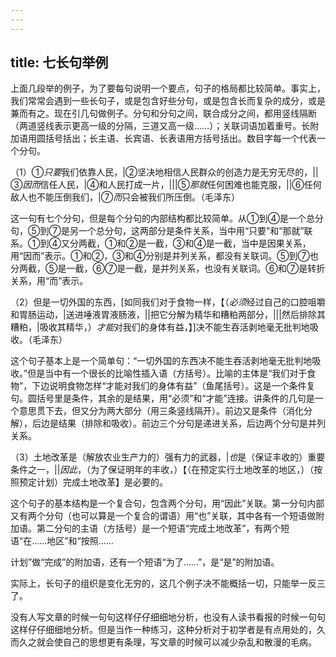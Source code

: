 ```yaml
---
---
---
```

title: 七长句举例
---



上面几段举的例子，为了要每句说明一个要点，句子的格局都比较简单。事实上，我们常常会遇到一些长句子，或是包含好些分句，或是包含长而复杂的成分，或是兼而有之。现在引几句做例子。分句和分句之间，联合成分之间，都用竖线隔断（两道竖线表示更高一级的分隔，三道又高一级……）；关联词语加着重号。长附加语用圆括号括出；长主语、长宾语、长表语用方括号括出。数目字每一个代表一个分句。

（1）①*只要*我们依靠人民，|②坚决地相信人民群众的创造力是无穷无尽的，||③*因而*信任人民，|④和人民打成一片，|||⑤*那就*任何困难也能克服，||⑥任何敌人也不能压倒我们，|⑦*而*只会被我们所压倒。（毛泽东）

这一句有七个分句，但是每个分句的内部结构都比较简单。从①到④是一个总分句，⑤到⑦是另一个总分句，这两部分是条件关系，当中用“只要”和“那就”联系。①到④又分两截，①和②是一截，③和④是一截，当中是因果关系，用“因而”表示。①和②，③和④分别是并列关系，都没有关联词。⑤到⑦也分两截，⑤是一截，⑥⑦是一截，是并列关系，也没有关联词。⑥和⑦是转折关系，用“而”表示。

（2）但是一切外国的东西，[如同我们对于食物一样，【（*必须*经过自己的口腔咀嚼和胃肠运动，|送进唾液胃液肠液，||把它分解为精华和糟粕两部分，|||然后排除其糟粕，|吸收其精华，）*才能*对我们的身体有益，】]决不能生吞活剥地毫无批判地吸收。（毛泽东）

这个句子基本上是一个简单句：“一切外国的东西决不能生吞活剥地毫无批判地吸收。”但是当中有一个很长的比喻性插入语（方括号）。比喻的主体是“我们对于食物”，下边说明食物怎样“才能对我们的身体有益”（鱼尾括号）。这是一个条件复句。圆括号里是条件，其余的是结果，用“必须”和“才能”连接。讲条件的几句是一个意思贯下去，但又分为两大部分（用三条竖线隔开）。前边又是条件（消化分解），后边是结果（排除和吸收）。前边三个分句是递进关系，后边两个分句是并列关系。

（3）土地改革是（解放农业生产力的）强有力的武器，|*也*是（保证丰收的）重要条件之一，||*因此*，（为了保证明年的丰收，）【（在预定实行土地改革的地区，）（按照预定计划）完成土地改革】是必要的。

这个句子的基本结构是一个复合句，包含两个分句，用“因此”关联。第一分句内部又有两个分句（也可以算是一个复合的谓语）用“也”关联，其中各有一个短语做附加语。第二分句的主语（方括号）是一个短语“完成土地改革”，有两个短语“在……地区”和“按照……

计划”做“完成”的附加语，还有一个短语“为了……”，是“是”的附加语。

实际上，长句子的组织是变化无穷的，这几个例子决不能概括一切，只能举一反三了。

没有人写文章的时候一句句这样仔仔细细地分析，也没有人读书看报的时候一句句这样仔仔细细地分析。但是当作一种练习，这种分析对于初学者是有点用处的，久而久之就会使自己的思想更有条理，写文章的时候可以减少杂乱和散漫的毛病。